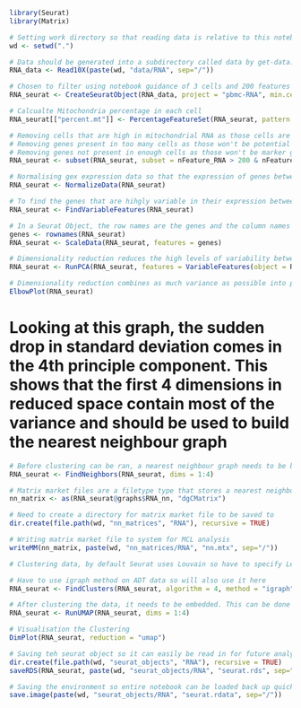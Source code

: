 
```r
library(Seurat)
library(Matrix)
```

```r
# Setting work directory so that reading data is relative to this notebook
wd <- setwd(".")
```

```r
# Data should be generated into a subdirectory called data by get-data.sh, each type of data is stored within a subdirectory of data
RNA_data <- Read10X(paste(wd, "data/RNA", sep="/"))
```

```r
# Chosen to filter using notebook guidance of 3 cells and 200 features to remove empty cells and non-signficant genes
RNA_seurat <- CreateSeuratObject(RNA_data, project = "pbmc-RNA", min.cells = 3, min.features = 200)
```

```r
# Calcualte Mitochondria percentage in each cell
RNA_seurat[["percent.mt"]] <- PercentageFeatureSet(RNA_seurat, pattern = "^MT-")
```

```r
# Removing cells that are high in mitochondrial RNA as those cells are likely lysed and dead
# Removing genes present in too many cells as those won't be potential marker genes
# Removing genes not present in enough cells as those won't be marker genes for a cell type (this is a risk as sometimes very rare cell types only have a few cells collected so could be losing information here, it is done for reducing size of object)
RNA_seurat <- subset(RNA_seurat, subset = nFeature_RNA > 200 & nFeature_RNA < 2500 & percent.mt < 5)
```

```r
# Normalising gex expression data so that the expression of genes between cells can be adequately compared, using default method and scaling factor, number of genes is set to 2000 for calculation.
RNA_seurat <- NormalizeData(RNA_seurat)
```

```r
# To find the genes that are hihgly variable in their expression between cells, the FindVariableFeatures is used. Default is to use a selection method that fits varianace and mean relationship using local regression
RNA_seurat <- FindVariableFeatures(RNA_seurat)
```


```r
# In a Seurat Object, the row names are the genes and the column names are the cells. Scaling the data makes each expression value larger for comparison while removing the dominance of highly expressed genes. Scaling data requires a list of genes and a Seurat object. 
genes <- rownames(RNA_seurat)
RNA_seurat <- ScaleData(RNA_seurat, features = genes)
```

```r
# Dimensionality reduction reduces the high levels of variability between cells into comparative vectorised space where each cells position in space is representative of its values across all variables
RNA_seurat <- RunPCA(RNA_seurat, features = VariableFeatures(object = RNA_seurat))
```

```r
# Dimensionality reduction combines as much variance as possible into principal components. Each principle component in turn should contain the maximum possible variance it can. An elbow plot visaulises how much variance each principle component contains.
ElbowPlot(RNA_seurat)
```

# Looking at this graph, the sudden drop in standard deviation comes in the 4th principle component. This shows that the first 4 dimensions in reduced space contain most of the variance and should be used to build the nearest neighbour graph

```r
# Before clustering can be ran, a nearest neighbour graph needs to be built for the clustering to work on. This connects each cell together in a network. The first four dimensions are being used to build the neighbourhood graph after inspecting elbow plot.
RNA_seurat <- FindNeighbors(RNA_seurat, dims = 1:4)
```

```r
# Matrix market files are a filetype type that stores a nearest neighbour graph as a matrix. This needs to be extracted from the Seurat object to be used as the input for MCL
nn_matrix <- as(RNA_seurat@graphs$RNA_nn, "dgCMatrix")
```

```r
# Need to create a directory for matrix market file to be saved to
dir.create(file.path(wd, "nn_matrices", "RNA"), recursive = TRUE)
```

```r
# Writing matrix market file to system for MCL analysis
writeMM(nn_matrix, paste(wd, "nn_matrices/RNA", "nn.mtx", sep="/"))
```

```r
# Clustering data, by default Seurat uses Louvain so have to specify Leiden which is algorithm 4, using default resolution of 0.8 which is used to gauge how fine or coarse the clusters should be

# Have to use igraph method on ADT data so will also use it here
RNA_seurat <- FindClusters(RNA_seurat, algorithm = 4, method = "igraph")
```

```r
# After clustering the data, it needs to be embedded. This can be done with multiple dimensionality reduction algorithms, UMAP is preferred because it is non-linear dimensional reduction method so it does not take each principal component in an order where each component's max variation is based on the variation already factored in by the previous principal component. UMAP can only be run after PCA has already been run however.
RNA_seurat <- RunUMAP(RNA_seurat, dims = 1:4)
```

```r
# Visualisation the Clustering
DimPlot(RNA_seurat, reduction = "umap")
```

```r
# Saving teh seurat object so it can easily be read in for future analysis
dir.create(file.path(wd, "seurat_objects", "RNA"), recursive = TRUE)
saveRDS(RNA_seurat, paste(wd, "seurat_objects/RNA", "seurat.rds", sep="/"))
```

```r
# Saving the environment so entire notebook can be loaded back up quickly
save.image(paste(wd, "seurat_objects/RNA", "seurat.rdata", sep="/"))
```

